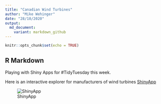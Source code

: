 ```yaml
---
title: "Canadian Wind Turbines"
author: "Mike Wehinger"
date: "28/10/2020"
output:
  md_document:
    variant: markdown_github
---
```


```r
knitr::opts_chunk$set(echo = TRUE)
```

## R Markdown

Playing with Shiny Apps for #TidyTuesday this week. 

Here is an interactive explorer for manufacturers of wind turbines [ShinyApp](https://mikeshout.shinyapps.io/WindFarmProject/)

![ShinyApp](ShinySnap.png)